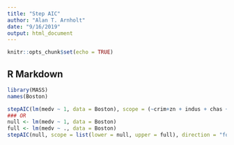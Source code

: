 ```yaml
---
title: "Step AIC"
author: "Alan T. Arnholt"
date: "9/16/2019"
output: html_document
---
```


```r
knitr::opts_chunk$set(echo = TRUE)
```

## R Markdown

```r
library(MASS)
names(Boston)

stepAIC(lm(medv ~ 1, data = Boston), scope = (~crim+zn + indus + chas + nox + rm + age +dis + rad + tax + ptratio + black +lstat), direction = "forward", test = "F")
### OR
null <- lm(medv ~ 1, data = Boston)
full <- lm(medv ~ ., data = Boston)
stepAIC(null, scope = list(lower = null, upper = full), direction = "forward", test = "F")
```

